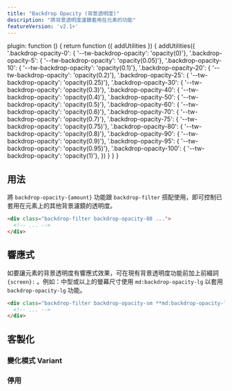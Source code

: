 ```yaml
---
title: "Backdrop Opacity (背景透明度)"
description: "將背景透明度濾鏡套用在元素的功能"
featureVersion: 'v2.1+'
---
```



  plugin: function () {
    return function ({ addUtilities }) {
      addUtilities({
        '.backdrop-opacity-0': { '--tw-backdrop-opacity': 'opacity(0)'},
        '.backdrop-opacity-5': { '--tw-backdrop-opacity': 'opacity(0.05)'},
        '.backdrop-opacity-10': { '--tw-backdrop-opacity': 'opacity(0.1)'},
        '.backdrop-opacity-20': { '--tw-backdrop-opacity': 'opacity(0.2)'},
        '.backdrop-opacity-25': { '--tw-backdrop-opacity': 'opacity(0.25)'},
        '.backdrop-opacity-30': { '--tw-backdrop-opacity': 'opacity(0.3)'},
        '.backdrop-opacity-40': { '--tw-backdrop-opacity': 'opacity(0.4)'},
        '.backdrop-opacity-50': { '--tw-backdrop-opacity': 'opacity(0.5)'},
        '.backdrop-opacity-60': { '--tw-backdrop-opacity': 'opacity(0.6)'},
        '.backdrop-opacity-70': { '--tw-backdrop-opacity': 'opacity(0.7)'},
        '.backdrop-opacity-75': { '--tw-backdrop-opacity': 'opacity(0.75)'},
        '.backdrop-opacity-80': { '--tw-backdrop-opacity': 'opacity(0.8)'},
        '.backdrop-opacity-90': { '--tw-backdrop-opacity': 'opacity(0.9)'},
        '.backdrop-opacity-95': { '--tw-backdrop-opacity': 'opacity(0.95)'},
        '.backdrop-opacity-100': { '--tw-backdrop-opacity': 'opacity(1)'},
      })
    }
  }
}

## 用法

<!-- Use the `backdrop-opacity-{amount}` utilities alongside the `backdrop-filter` utility to control the opacity of other backdrop filters applied to an element. -->
將 `backdrop-opacity-{amount}` 功能跟 `backdrop-filter` 搭配使用，即可控制已套用在元素上的其他背景濾鏡的透明度。

```html
<div class="backdrop-filter backdrop-opacity-80 ...">
  <!-- ... -->
</div>
```

## 響應式

<!-- To control an element's backdrop opacity at a specific breakpoint, add a `{screen}:` prefix to any existing backdrop opacity utility. For example, use `md:backdrop-opacity-lg` to apply the `backdrop-opacity-lg` utility at only medium screen sizes and above. -->
如要讓元素的背景透明度有響應式效果，可在現有背景透明度功能前加上前綴詞 `{screen}:` 。例如：中型或以上的螢幕尺寸使用 `md:backdrop-opacity-lg` 以套用 `backdrop-opacity-lg` 功能。

```html
<div class="backdrop-filter backdrop-opacity-sm **md:backdrop-opacity-lg** ...">
  <!-- ... -->
</div>
```

<Responsive />

## 客製化

### 變化模式 Variant

<Variants plugin="backdropOpacity" name="backdrop opacity" />

### 停用

<Disabling plugin="backdropOpacity" name="backdrop opacity" />

